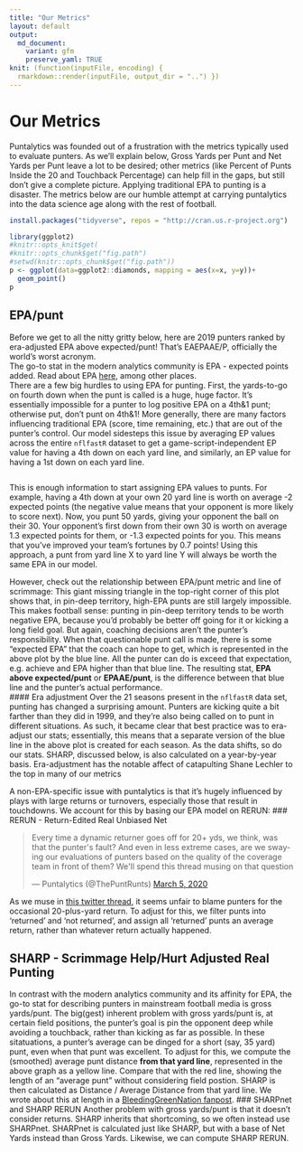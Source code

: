 ```yaml
---
title: "Our Metrics"
layout: default
output:
  md_document:
    variant: gfm
    preserve_yaml: TRUE
knit: (function(inputFile, encoding) { 
  rmarkdown::render(inputFile, output_dir = "..") })
---
```

# Our Metrics
Puntalytics was founded out of a frustration with the metrics typically used to evaluate punters.  As we'll explain below, Gross Yards per Punt and Net Yards per Punt leave a lot to be desired; other metrics (like Percent of Punts Inside the 20 and Touchback Percentage) can help fill in the gaps, but still don't give a complete picture. Applying traditional EPA to punting is a disaster. The metrics below are our humble attempt at carrying puntalytics into the data science age along with the rest of football.
```r
install.packages("tidyverse", repos = "http://cran.us.r-project.org")
```
```r
library(ggplot2)
#knitr::opts_knit$get(
#knitr::opts_chunk$get("fig.path")
#setwd(knitr::opts_chunk$get("fig.path"))
p <- ggplot(data=ggplot2::diamonds, mapping = aes(x=x, y=y))+
  geom_point()
p
```


## EPA/punt
Before we get to all the nitty gritty below, here are 2019 punters ranked by era-adjusted EPA above expected/punt! That's EAEPAAE/P, officially the world's worst acronym.   
The go-to stat in the modern analytics community is EPA - expected points added. Read about EPA [here](https://www.advancedfootballanalytics.com/index.php/home/stats/stats-explained/expected-points-and-epa-explained), among other places.  
There are a few big hurdles to using EPA for punting. First, the yards-to-go on fourth down when the punt is called is a huge, huge factor. It's essentially impossible for a punter to log positive EPA on a 4th&1 punt; otherwise put, don't punt on 4th&1! More generally, there are many factors influencing traditional EPA (score, time remaining, etc.) that are out of the punter's control. Our model sidesteps this issue by averaging EP values across the entire `nflfastR` dataset to get a game-script-independent EP value for having a 4th down on each yard line, and similarly, an EP value for having a 1st down on each yard line.  
```r

```
  
This is enough information to start assigning EPA values to punts. For example, having a 4th down at your own 20 yard line is worth on average -2 expected points (the negative value means that your opponent is more likely to score next). Now, you punt 50 yards, giving your opponent the ball on their 30. Your opponent's first down from their own 30 is worth on average 1.3 expected points for them, or -1.3 expected points for you. This means that you've improved your team's fortunes by 0.7 points! Using this approach, a punt from yard line X to yard line Y will always be worth the same EPA in our model.
  
However, check out the relationship between EPA/punt metric and line of scrimmage:
This giant missing triangle in the top-right corner of this plot shows that, in pin-deep territory, high-EPA punts are still largely impossible. This makes football sense: punting in pin-deep territory tends to be worth negative EPA, because you'd probably be better off going for it or kicking a long field goal. But again, coaching decisions aren't the punter's responsibility. When that questionable punt call is made, there is some "expected EPA" that the coach can hope to get, which is represented in the above plot by the blue line. All the punter can do is exceed that expectation, e.g. achieve and EPA higher than that blue line. The resulting stat, **EPA above expected/punt** or **EPAAE/punt**, is the difference between that blue line and the punter's actual performance.  
#### Era adjustment
Over the 21 seasons present in the `nflfastR` data set, punting has changed a surprising amount. Punters are kicking quite a bit farther than they did in 1999, and they're also being called on to punt in different situations. As such, it became clear that best practice was to era-adjust our stats; essentially, this means that a separate version of the blue line in the above plot is created for each season. As the data shifts, so do our stats. SHARP, discussed below, is also calculated on a year-by-year basis. Era-adjustment has the notable affect of catapulting Shane Lechler to the top in many of our metrics
  
A non-EPA-specific issue with puntalytics is that it's hugely influenced by plays with large returns or turnovers, especially those that result in touchdowns. We account for this by basing our EPA model on RERUN:
### RERUN - Return-Edited Real Unbiased Net
<blockquote class="twitter-tweet" data-theme="light"><p lang="en" dir="ltr">Every time a dynamic returner goes off for 20+ yds, we think, was that the punter&#39;s fault? And even in less extreme cases, are we swaying our evaluations of punters based on the quality of the coverage team in front of them? We&#39;ll spend this thread musing on that question</p>&mdash; Puntalytics (@ThePuntRunts) <a href="https://twitter.com/ThePuntRunts/status/1235374680313233408?ref_src=twsrc%5Etfw">March 5, 2020</a></blockquote> <script async src="https://platform.twitter.com/widgets.js" charset="utf-8"></script>
As we muse in [this twitter thread](https://twitter.com/ThePuntRunts/status/1235374680313233408?s=20), it seems unfair to blame punters for the occasional 20-plus-yard return.  To adjust for this, we filter punts into 'returned' and 'not returned', and assign all 'returned' punts an average return, rather than whatever return actually happened.

## SHARP - Scrimmage Help/Hurt Adjusted Real Punting
In contrast with the modern analytics community and its affinity for EPA, the go-to stat for describing punters in mainstream football media is gross yards/punt. The big(gest) inherent problem with gross yards/punt is, at certain field positions, the punter's goal is pin the opponent deep while avoiding a touchback, rather than kicking as far as possible. In these sitatuations, a punter's average can be dinged for a short (say, 35 yard) punt, even when that punt was excellent. To adjust for this, we compute the (smoothed) average punt distance **from that yard line**, represented in the above graph as a yellow line. Compare that with the red line, showing the length of an "average punt" without considering field postion. SHARP is then calculated as Distance / Average Distance from that yard line. We wrote about this at length in a [BleedingGreenNation fanpost](https://www.bleedinggreennation.com/2019/9/4/20850296/gross-yards-gross-the-puntalytics-primer-you-didnt-know-you-were).
### SHARPnet and SHARP RERUN
Another problem with gross yards/punt is that it doesn't consider returns. SHARP inherits that shortcoming, so we often instead use SHARPnet. SHARPnet is calculated just like SHARP, but with a base of Net Yards instead than Gross Yards. Likewise, we can compute SHARP RERUN.
